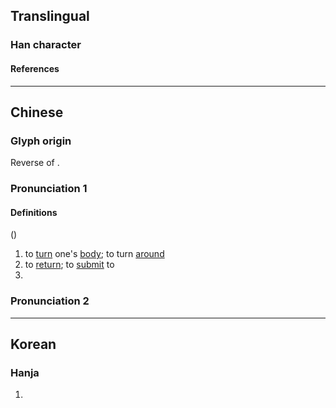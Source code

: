 {{character info}}
==Translingual==

===Han character===
{{Han char|rn=4|rad=丿|as=05|sn=6|four=|canj=HSMS}}

====References====
{{Han ref|kx=0083.011|hdz=10038.080|uh=3406}}

----

==Chinese==
{{zh-forms}}

===Glyph origin===
Reverse of {{zh-l|*身}}.

===Pronunciation 1===
{{zh-pron
|m=yǐn
|c=zaan2
|mc=2
|oc=
|ma=
|cat=v
}}

====Definitions====
{{zh-hanzi}} ({{zh-hg}})

# to [[turn]] one's [[body]]; to turn [[around]]
# to [[return]]; to [[submit]] to
# {{zh-alt-form|隱}}

===Pronunciation 2===
{{zh-see|依|hv}}

----

==Korean==

===Hanja===
{{ko-hanja|돌아오다|돌아올|은}}

# {{rfdef|ko|sort=丿05}}